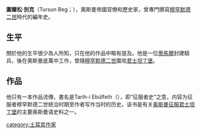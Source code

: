 '''圖爾松·別克'''（Tursun Beg；{{bd|1420年代|？|？}}），奧斯曼帝國官僚和歷史家，曾專門撰寫[[穆罕默德二世|穆罕默德二世]]時代的編年史。

==生平==
關於他的生平很少為人所知，只在他的作品中略有提及。他是一位[[蒂马尔制|蒂馬爾]]封建騎兵，後在奧斯曼底萬中工作，曾隨[[穆罕默德二世|穆罕默德二世]]圍攻[[君士坦丁堡|君士坦丁堡]]。

==作品==
他只有一本作品流傳，書名是Tarih-i Ebülfeth（{{lang-ota|تاريخ ابو الفتح}}），即“征服者史”之意，内容为征服者穆罕默德二世统治时期至作者写作当时的历史。该书是有关[[君士坦丁堡的陷落|奥斯曼征服君士坦丁堡]]的主要奥斯曼语史料之一。

{{鄂圖曼帝國史家}}
[[category:土耳其作家|category:土耳其作家]]
